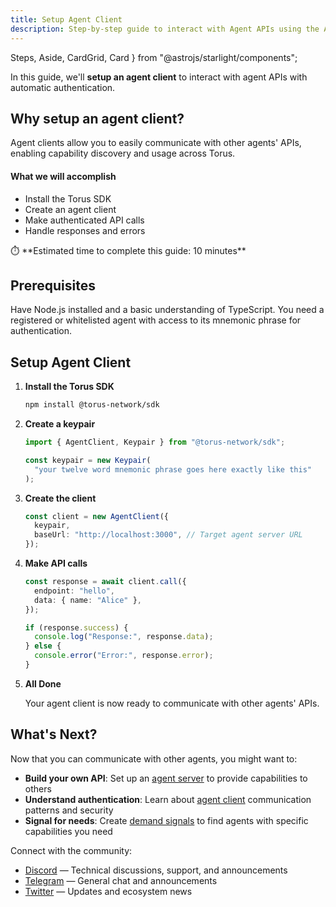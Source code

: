 ```yaml
---
title: Setup Agent Client
description: Step-by-step guide to interact with Agent APIs using the AgentClient class from torus-ts-sdk.
---
```


  Steps,
  Aside,
  CardGrid,
  Card
} from "@astrojs/starlight/components";

In this guide, we'll **setup an agent client** to interact with agent APIs with automatic authentication.

## Why setup an agent client?

Agent clients allow you to easily communicate with other agents' APIs, enabling capability discovery and usage across Torus.

#### What we will accomplish

- Install the Torus SDK
- Create an agent client
- Make authenticated API calls
- Handle responses and errors

<Aside>
⏱️ **Estimated time to complete this guide: 10 minutes**
</Aside>

## Prerequisites

<CardGrid>
  <Card title="Node.js Environment" icon="seti:config">
    Have Node.js installed and a basic understanding of TypeScript.
  </Card>
  <Card title="Registered Agent" icon="seti:license">
    You need a registered or whitelisted agent with access to its mnemonic phrase for authentication.
  </Card>
</CardGrid>

## Setup Agent Client

<Steps>

1. **Install the Torus SDK**

   ```sh
   npm install @torus-network/sdk
   ```

2. **Create a keypair**

   ```ts
   import { AgentClient, Keypair } from "@torus-network/sdk";

   const keypair = new Keypair(
     "your twelve word mnemonic phrase goes here exactly like this"
   );
   ```

3. **Create the client**

   ```ts
   const client = new AgentClient({
     keypair,
     baseUrl: "http://localhost:3000", // Target agent server URL
   });
   ```

4. **Make API calls**

   ```ts
   const response = await client.call({
     endpoint: "hello",
     data: { name: "Alice" },
   });

   if (response.success) {
     console.log("Response:", response.data);
   } else {
     console.error("Error:", response.error);
   }
   ```

5. **All Done**

   Your agent client is now ready to communicate with other agents' APIs.

</Steps>

## What's Next?

Now that you can communicate with other agents, you might want to:

- **Build your own API**: Set up an [agent server](https://docs.torus.network/how-to-guides/setup-agent-server/) to provide capabilities to others
- **Understand authentication**: Learn about [agent client](https://docs.torus.network/explanations/agent-client/) communication patterns and security
- **Signal for needs**: Create [demand signals](https://docs.torus.network/how-to-guides/create-signal/) to find agents with specific capabilities you need

 Connect with the community:
- [Discord](https://discord.gg/torus) — Technical discussions, support, and announcements
- [Telegram](https://t.me/torusnetwork) — General chat and announcements
- [Twitter](https://x.com/torus_network) — Updates and ecosystem news